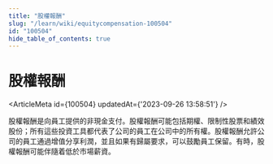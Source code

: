 ```yaml
---
title: "股權報酬"
slug: "/learn/wiki/equitycompensation-100504"
id: "100504"
hide_table_of_contents: true
---
```



# 股權報酬

<ArticleMeta id={100504} updatedAt={'2023-09-26 13:58:51'} />
<div className='border-solid border-b border-t-0 my-4 border-[var(--ifm-color-gray-300)]' />

股權報酬是向員工提供的非現金支付。股權報酬可能包括期權、限制性股票和績效股份；所有這些投資工具都代表了公司的員工在公司中的所有權。股權報酬允許公司的員工通過增值分享利潤，並且如果有歸屬要求，可以鼓勵員工保留。有時，股權報酬可能伴隨着低於市場薪資。
